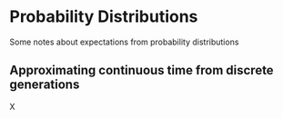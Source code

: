 # Probability Distributions

Some notes about expectations from probability distributions

## Approximating continuous time from discrete generations

X